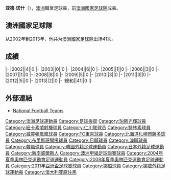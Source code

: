 {{Infobox football biography
|name=亚德·诺什
|image=JadeNorth.jpg
|fullname=Jade North
|birth_date={{Birth date and age|1982|1|7}}
|cityofbirth=[[Taree|Taree]]
|countryofbirth=[[澳洲|澳洲]]
|height=
|position=[[後衛_(足球)|後衛]]
|currentclub=
|years1=1998-2001
|clubs1=[[Brisbane_Strikers|Brisbane Strikers]]
|caps1=
|goals1=
|years2=2001-2003
|clubs2=[[Sydney_Olympic_FC|Sydney Olympic]]
|caps2=
|goals2=
|years3=2003-2004
|clubs3=[[珀斯光荣足球俱乐部|珀斯光輝]]
|caps3=
|goals3=
|years4=2005-2009
|clubs4=[[纽卡斯尔喷气机足球俱乐部|紐卡素噴射機]]
|caps4=
|goals4=
|years5=2009
|clubs5=[[仁川聯足球俱樂部|仁川聯]]
|caps5=
|goals5=
|years6=2010
|clubs6=[[特林素體育會|特林素]]
|caps6=
|goals6=
|years7=2010-2011
|clubs7=[[威靈頓鳳凰足球俱樂部|威靈頓鳳凰]]
|caps7=
|goals7=
|years8=2011
|clubs8=[[東京足球會|東京]]
|caps8=
|goals8=
|years9=2012
|clubs9=[[札幌岡薩多|札幌岡薩多]]
|caps9=
|goals9=
|years10=2013-
|clubs10=[[布里斯班獅吼足球俱樂部|布里斯班獅吼]]
|caps10=
|goals10=
|nationalyears=2002-2013
|nationalteam=[[澳洲國家足球隊|澳洲]]
|nationalcaps(goals)=41 (0)
}}
'''亚德·诺什'''（{{Bd|1982年|1月7日||}}），[[澳洲|澳洲]]職業足球員，前[[澳洲國家足球隊|澳洲國家足球隊]]成員。

==澳洲國家足球隊==
从2002年到2013年，他共为[[澳洲國家足球隊|澳洲國家足球隊]]出场41次。

==成績==
{{Football player national team statistics|AUS}}
|-
|2002||4||0
|-
|2003||0||0
|-
|2004||6||0
|-
|2005||1||0
|-
|2006||3||0
|-
|2007||1||0
|-
|2008||8||0
|-
|2009||5||0
|-
|2010||3||0
|-
|2011||3||0
|-
|2012||5||0
|-
|2013||2||0
|-
!總和||41||0
|}

==外部連結==
{{Reflist}}
*[http://www.national-football-teams.com/player/464/Jade_North.html National Football Teams]{{Wayback|url=http://www.national-football-teams.com/player/464/Jade_North.html |date=20151222113423 }}

{{Soccer-player-stub}}

{{DEFAULTSORT:North, Jade}}
[[Category:澳洲足球運動員|Category:澳洲足球運動員]]
[[Category:足球後衛|Category:足球後衛]]
[[Category:珀斯光輝球員|Category:珀斯光輝球員]]
[[Category:紐卡素噴射機球員|Category:紐卡素噴射機球員]]
[[Category:仁川联球员|Category:仁川联球员]]
[[Category:特林素球員|Category:特林素球員]]
[[Category:威靈頓鳳凰球員|Category:威靈頓鳳凰球員]]
[[Category:FC東京球員|Category:FC東京球員]]
[[Category:北海道札幌岡薩多球員|Category:北海道札幌岡薩多球員]]
[[Category:布里斯班獅吼球員|Category:布里斯班獅吼球員]]
[[Category:日職球員|Category:日職球員]]
[[Category:澳職球員|Category:澳職球員]]
[[Category:韓職球員|Category:韓職球員]]
[[Category:韓國外籍足球運動員|Category:韓國外籍足球運動員]]
[[Category:日本外籍足球運動員|Category:日本外籍足球運動員]]
[[Category:新南威爾斯人|Category:新南威爾斯人]]
[[Category:澳洲甲組足球聯賽球員|Category:澳洲甲組足球聯賽球員]]
[[Category:2004年夏季奧林匹克運動會足球運動員|Category:2004年夏季奧林匹克運動會足球運動員]]
[[Category:2008年夏季奧林匹克運動會足球運動員|Category:2008年夏季奧林匹克運動會足球運動員]]
[[Category:2011年亞洲盃足球賽球員|Category:2011年亞洲盃足球賽球員]]
[[Category:挪超球員|Category:挪超球員]]
[[Category:挪威外籍足球運動員|Category:挪威外籍足球運動員]]
[[Category:澳大利亚原住民|Category:澳大利亚原住民]]